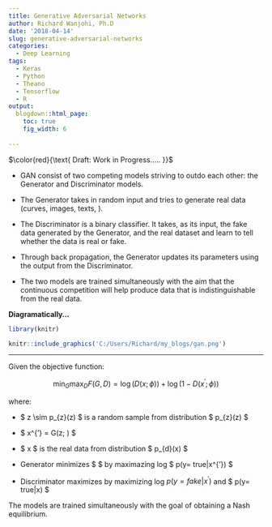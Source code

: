 ```yaml
---
title: Generative Adversarial Networks
author: Richard Wanjohi, Ph.D
date: '2018-04-14'
slug: generative-adversarial-networks
categories:
  - Deep Learning
tags:
  - Keras
  - Python
  - Theano
  - Tensorflow
  - R
output:
  blogdown::html_page:
    toc: true
    fig_width: 6
   
---
```

 
$\color{red}{\text{ Draft: Work in Progress.....  }}$ 
  
* GAN consist of two competing  models striving to outdo each other: the Generator and Discriminator models.
  
* The Generator takes in random input and tries to generate real data (curves, images, texts, \ldots).
 
* The Discriminator is a binary classifier. It takes, as its input, the fake data generated by the Generator, and the real dataset and learn to tell whether the data is real or fake.
 
* Through back propagation, the Generator updates its parameters using the output from the Discriminator.

* The two models are trained simultaneously with  the aim that the continuous  competition will help produce data that is indistinguishable from the real data.

**Diagramatically... **

```r
library(knitr)
```



```r

knitr::include_graphics('C:/Users/Richard/my_blogs/gan.png') 

```





****
Given the objective function:

 $$ \min_{G} \max_{D} F(G, D) = \log(D(x; \phi)) + \log(1- D( x^{'}; \phi)) $$

 where:

   +   $ z \\sim p_{z}(z) $ is a random sample from distribution $ p_{z}(z) $ 
  
   +   $ x^{'} = G(z; \theta) $
   +   $ x $ is the real data from distribution $ p_{d}(x) $ 

 *  Generator minimizes $ \eqref{one} $ by maximazing  log $ p(y= true|x^{'}) $
 *  Discriminator maximizes \eqref{one} by maximizing log $p(y= fake|x^{'})$ and $ p(y= true|x)  $

 The models are trained simultaneously with the  goal of  obtaining a Nash equilibrium.







